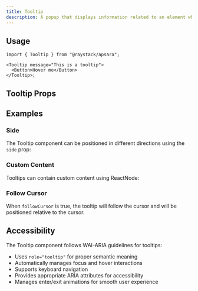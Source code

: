 ```yaml
---
title: Tooltip
description: A popup that displays information related to an element when it receives keyboard focus or the mouse hovers over it.
---
```



<Demo data={playground} />

## Usage

```tsx
import { Tooltip } from "@raystack/apsara";

<Tooltip message="This is a tooltip">
  <Button>Hover me</Button>
</Tooltip>;
```

## Tooltip Props

<auto-type-table path="./props.ts" name="TooltipProps" />

## Examples

### Side

The Tooltip component can be positioned in different directions using the `side` prop:

<Demo data={sideDemo} />

### Custom Content

Tooltips can contain custom content using ReactNode:

<Demo data={customDemo} />

### Follow Cursor

When `followCursor` is true, the tooltip will follow the cursor and will be positioned relative to the cursor.

<Demo data={followCursorDemo} />

## Accessibility

The Tooltip component follows WAI-ARIA guidelines for tooltips:

- Uses `role="tooltip"` for proper semantic meaning
- Automatically manages focus and hover interactions
- Supports keyboard navigation
- Provides appropriate ARIA attributes for accessibility
- Manages enter/exit animations for smooth user experience
